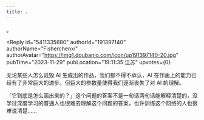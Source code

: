 ```yaml
---
title: 。
---
```



<Forum groupName="ACG泛二次元讨论组" groupUrl="https://www.douban.com/group/740071/" archivedAt="2025-05-16T14:22:10.420Z">
  <Post
    id="298444914"
    title="。"
    url="https://www.douban.com/group/topic/298444914/?_spm_id=MjMwNDMxNDM5"
    pubTime="2023-11-29"
    highlightUserId="191397140"
  >
。

<Reply
  id="5411335680"
  authorId="191397140"
  authorName="Fisherchenxi"
  authorAvatar="https://img1.doubanio.com/icon/up191397140-20.jpg"
  pubTime="2023-11-29"
  pubLocation="19:11:35 江苏"
  upvotes={0}
>
无论某些人怎么诋毁 AI 生成出的作品，我们都不得不承认，AI
在作画上的能力已经有了非常巨大的进步。但巨大的参数量使得我们逐渐丧失了对
AI 的理解。

「它到底是怎么画出来的？」这个问题的答案不是一句话两句话能解释清楚的，没学过深度学习的普通人也很难去理解这个问题的答案，也许训练这个网络的人也很难说清楚......
</Reply>
  </Post>
</Forum>
